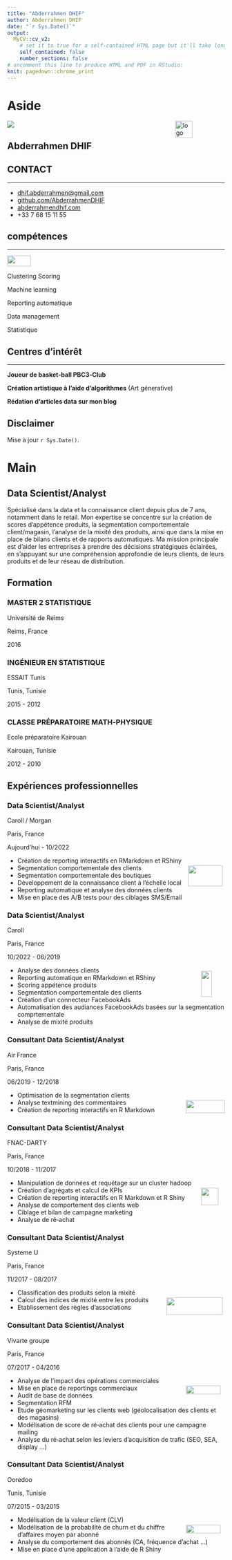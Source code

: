 ```yaml
---
title: "Abderrahmen DHIF"
author: Abderrahmen DHIF
date: "`r Sys.Date()`"
output:
  MyCV::cv_v2:
    # set it to true for a self-contained HTML page but it'll take longer to render
    self_contained: false
    number_sections: false
# uncomment this line to produce HTML and PDF in RStudio:
knit: pagedown::chrome_print
---
```




# Aside

<img src="https://raw.githubusercontent.com/AbderrahmenDHIF/MyCV/main/inst/resources/img/Abde.jpg"  class="imgcv">
![logo](https://raw.githubusercontent.com/AbderrahmenDHIF/MyCV/main/inst/resources/img/logo.png){width=40px height=40px style="float:right; margin-right:75px"} 

## Abderrahmen DHIF {#name}

## CONTACT {#contact}

<hr>
-   <i class="fa fa-envelope"></i> [dhif.abderrahmen\@gmail.com](mailto:dhif.abderrahmen@gmail.com){.email}
-   <i class="fa fa-github"></i> [github.com/AbderrahmenDHIF](https://github.com/AbderrahmenDHIF)
-   <i class="fa-solid fa-globe"></i> [abderrahmendhif.com](https://abderrahmendhif.com)
-   <i class="fa fa-phone"></i> +33 7 68 15 11 55

## compétences {#skills}

<hr>
<i class="fa-brands fa-r-project"></i> <i class="fa-brands fa-python"></i> <i class="fa-solid fa-database"></i> <i class="fa-brands fa-git-alt"></i> ![](https://raw.githubusercontent.com/AbderrahmenDHIF/MyCV/main/inst/resources/img/DSS2-light.png){width=55px height=25px style="vertical-align:top"}

<i class="fa-solid fa-users" style="font-size:15px;"></i> Clustering <i class="fa-solid fa-bullseye" style="font-size:15px;"></i> Scoring

<i class="fa-solid fa-laptop-code" style="font-size:15px;"></i> Machine learning

<i class="fa-solid fa-chart-line" style="font-size:15px;"></i> Reporting automatique

<i class="fa-solid fa-server" style="font-size:15px;"></i> Data management

<i class="fa-solid fa-chart-column" style="font-size:15px;"></i> Statistique

## Centres d’intérêt {#centres}

<hr>
<i class="fa-solid fa-basketball"></i> **Joueur de basket-ball PBC3‑Club** 

<i class="fa-solid fa-palette"></i> **Création artistique à l'aide d'algorithmes**  (Art génerative)

<i class="fa-solid fa-pencil"></i> **Rédation d'articles data sur mon blog**


## Disclaimer {#disclaimer}

Mise à jour `r Sys.Date()`.

# Main

## Data Scientist/Analyst {#title}


Spécialisé dans la data et la connaissance client depuis plus de 7 ans, notamment dans le retail. Mon expertise se concentre sur la création de scores d'appétence produits, la segmentation comportementale client/magasin, l'analyse de la mixité des produits, ainsi que dans la mise en place de bilans clients et de rapports automatiques. Ma mission principale est d'aider les entreprises à prendre des décisions stratégiques éclairées, en s'appuyant sur une compréhension approfondie de leurs clients, de leurs produits et de leur réseau de distribution.

## Formation {data-icon="graduation-cap" data-concise="true"}

### MASTER 2 STATISTIQUE

Université de Reims

Reims, France

2016


### INGÉNIEUR EN STATISTIQUE

ESSAIT Tunis

Tunis, Tunisie

2015 - 2012

### CLASSE PRÉPARATOIRE MATH‑PHYSIQUE

Ecole préparatoire Kairouan

Kairouan, Tunisie

2012 - 2010


## Expériences professionnelles {#exp data-icon="suitcase"}


### Data Scientist/Analyst

Caroll / Morgan

Paris, France

Aujourd'hui - 10/2022

![](https://raw.githubusercontent.com/AbderrahmenDHIF/MyCV/main/inst/resources/img/GBM.png){width=80px height=48px style="float:right; margin-right:5px; margin-top:20px"} 

- Création de reporting interactifs en RMarkdown et RShiny 
- Segmentation comportementale des clients 
- Segmentation comportementale des boutiques 
- Développement de la connaissance client à l’échelle local 
- Reporting automatique et analyse des données clients 
- Mise en place des A/B tests pour des ciblages SMS/Email

### Data Scientist/Analyst

Caroll

Paris, France

10/2022 - 06/2019

![](https://raw.githubusercontent.com/AbderrahmenDHIF/MyCV/main/inst/resources/img/crl-dark.png){width=25px height=60px style="float:right; margin-right:30px; margin-top:10px"}

- Analyse des données clients
- Reporting automatique en RMarkdown et RShiny 
- Scoring appétence produits
- Segmentation comportementale des clients
- Création d'un connecteur FacebookAds
- Automatisation des audiances FacebookAds basées sur la segmentation comprtementale 
- Analyse de mixité produits

### Consultant Data Scientist/Analyst

Air France 

Paris, France 

06/2019 - 12/2018 

![](https://raw.githubusercontent.com/AbderrahmenDHIF/MyCV/main/inst/resources/img/airfrance-dark.png){width=90px height=30px style="float:right; margin-top:20px"}

- Optimisation de la segmentation clients
- Analyse textmining des commentaires
- Création de reporting interactifs en R Markdown

### Consultant Data Scientist/Analyst

FNAC-DARTY 

Paris, France 

10/2018 - 11/2017 

![](https://raw.githubusercontent.com/AbderrahmenDHIF/MyCV/main/inst/resources/img/Darty-dark.png){width=40px height=40px style="float:right; margin-right:15px; margin-top:20px"} 

- Manipulation de données et requétage sur un cluster hadoop 
- Création d’agrégats et calcul de KPIs 
- Création de reporting interactifs en R Markdown et R Shiny 
- Analyse de comportement des clients web 
- Ciblage et bilan de campagne marketing 
- Analyse de ré‑achat 

### Consultant Data Scientist/Analyst

Systeme U 

Paris, France 

11/2017 - 08/2017 

![](https://raw.githubusercontent.com/AbderrahmenDHIF/MyCV/main/inst/resources/img/Systeme_U_2009_logo.png){width=130px height=40px style="float:right; margin-right:5px; margin-top:20px"} 

- Classification des produits selon la mixité 
- Calcul des indices de mixité entre les produits 
- Etablissement des règles d’associations 

### Consultant Data Scientist/Analyst

Vivarte groupe 

Paris, France 

07/2017 - 04/2016 

![](https://raw.githubusercontent.com/AbderrahmenDHIF/MyCV/main/inst/resources/img/vivarte-dark.png){width=80px height=20px style="float:right; margin-right:10px; margin-top:20px"} 

- Analyse de l’impact des opérations commerciales 
- Mise en place de reportings commerciaux 
- Audit de base de données 
- Segmentation RFM 
- Etude géomarketing sur les clients web (géolocalisation des clients et des magasins) 
- Modélisation de score de ré‑achat des clients pour une campagne mailing 
- Analyse du ré‑achat selon les leviers d’acquisition de trafic (SEO, SEA, display …) 


### Consultant Data Scientist/Analyst

Ooredoo 

Tunis, Tunisie 

07/2015 - 03/2015 

![](https://raw.githubusercontent.com/AbderrahmenDHIF/MyCV/main/inst/resources/img/Ooredoo.png){width=80px height=20px style="float:right; margin-right:10px; margin-top:20px"} 

- Modélisation de la valeur client (CLV) 
- Modélisation de la probabilité de churn et du chiffre d’affaires moyen par abonné 
- Analyse du comportement des abonnés (CA, fréquence d’achat …) 
- Mise en place d’une application à l’aide de R Shiny 
 
